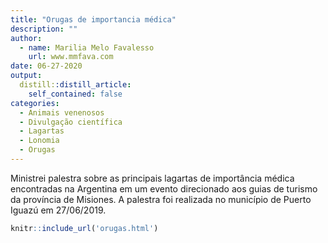 ```yaml
---
title: "Orugas de importancia médica"
description: ""
author:
  - name: Marilia Melo Favalesso
    url: www.mmfava.com
date: 06-27-2020
output:
  distill::distill_article:
    self_contained: false
categories:
  - Animais venenosos
  - Divulgação científica
  - Lagartas
  - Lonomia
  - Orugas
---
```


Ministrei palestra sobre as principais lagartas de importância médica encontradas na Argentina em um evento direcionado aos guias de turismo da província de Misiones. A palestra foi realizada no município de Puerto Iguazú em 27/06/2019. 

```r
knitr::include_url('orugas.html')
```